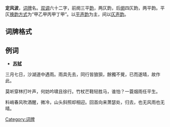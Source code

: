 {{otheruses|other=[[張學友|張學友]]演唱的電影《大上海》主題曲|定風波 (歌曲)}}

'''定风波'''，[[词牌|词牌]]名。[[双调|双调]]六十二字，前阕三平[[韵|韵]]，两仄韵，后[[阕|阕]]四仄韵，两平韵。平仄[[换韵方式|换韵方式]]为“甲乙甲丙甲丁甲”。以[[平声韵|平声韵]]为主，间以[[仄声韵|仄声韵]]。

== 词牌格式 ==
{{平仄|
[仄]仄平平[仄]仄平（韵甲），[平]平[仄]仄仄平平（韵甲）。[仄]仄[平]平平[仄]仄（韵乙），[平]仄（韵乙），[平]平[平]仄仄平平（韵甲）。

[仄]仄[平]平平仄仄（韵丙），[平]仄（韵丙），[平]平[仄]仄仄平平（韵甲）。[仄]仄[平]平平仄仄（韵丁），[平]仄（韵丁），[平]平[平]仄仄平平（韵甲）。}}

== 例词 ==
*'''[[苏轼|苏轼]]'''

三月七日，沙湖道中遇雨。雨具先去，同行皆狼狽，餘獨不覺，已而遂晴，故作此。

莫听穿林打叶声，何妨吟啸且徐行。竹杖芒鞋轻胜马，谁怕？一蓑烟雨任平生。

料峭春风吹酒醒，微冷，山头斜照却相迎。回首向来萧瑟处，归去，也无风雨也无晴。

{{詞牌}}

[[Category:词牌|Category:词牌]]